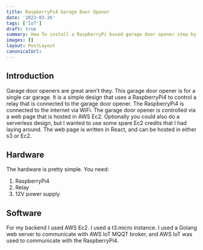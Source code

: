 ```yaml
---
title: RaspberryPi4 Garage Door Opener 
date: '2023-03-26'
tags: ['IoT']
draft: true
summary: How To install a RaspberryPi based garage door opener step by step. 
images: []
layout: PostLayout
canonicalUrl:
---
```


## Introduction
Garage door openers are great aren't they.  This garage door opener
is for a single car garage.  It is a simple design that uses a RaspberryPi4
to control a relay that is connected to the garage door opener.  The
RaspberryPi4 is connected to the internet via WiFi.  The garage door
opener is controlled via a web page that is hosted in AWS Ec2. Optionally
you could also do a serverless design, but I wanted to use some spare Ec2 credits
that I had laying around. The web page is written in React, and can be hosted in either
s3 or Ec2.  

## Hardware
The hardware is pretty simple.  You need:

1. RaspberryPi4
2. Relay
4. 12V power supply

## Software
For my backend I used AWS Ec2.  I used a t3.micro instance.  I used a Golang web server to
communicate with AWS IoT MQQT broker, and AWS IoT was used to communicate with the RaspberryPi4.

